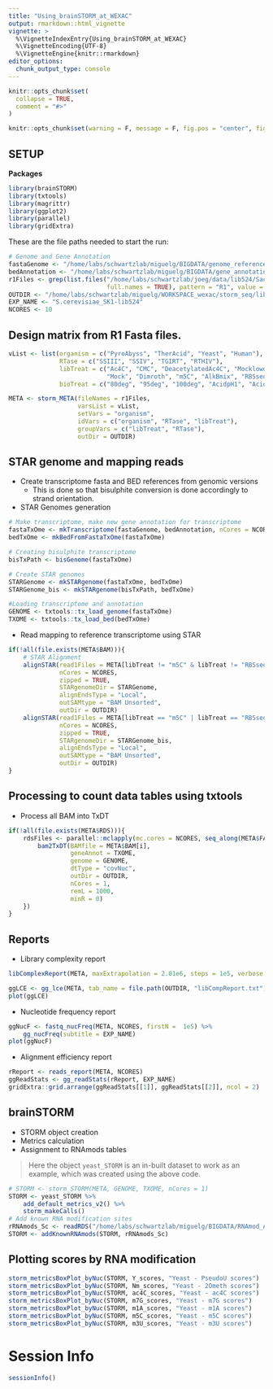```yaml
---
title: "Using_brainSTORM_at_WEXAC"
output: rmarkdown::html_vignette
vignette: >
  %\VignetteIndexEntry{Using_brainSTORM_at_WEXAC}
  %\VignetteEncoding{UTF-8}
  %\VignetteEngine{knitr::rmarkdown}
editor_options: 
  chunk_output_type: console
---
```


```r
knitr::opts_chunk$set(
  collapse = TRUE,
  comment = "#>"
)
```


```r
knitr::opts_chunk$set(warning = F, message = F, fig.pos = "center", fig.width = 10, fig.height = 8)
```

## SETUP

**Packages**

```r
library(brainSTORM)
library(txtools)
library(magrittr)
library(ggplot2)
library(parallel)
library(gridExtra)
```

These are the file paths needed to start the run:

```r
# Genome and Gene Annotation
fastaGenome <- "/home/labs/schwartzlab/miguelg/BIGDATA/genome_references/ribosomal/Sc_ribosomal_seqs.fa"
bedAnnotation <- "/home/labs/schwartzlab/miguelg/BIGDATA/gene_annotations/ribosomal/Sc_ribosomal_seqs.bed"
r1Files <- grep(list.files("/home/labs/schwartzlab/joeg/data/lib524/Saccharomyces_cerevisiae_SK1",
                           full.names = TRUE), pattern = "R1", value = TRUE)
OUTDIR <- "/home/labs/schwartzlab/miguelg/WORKSPACE_wexac/storm_seq/lib524/s_cerevisiae"
EXP_NAME <- "S.cerevisiae_SK1-lib524"
NCORES <- 10
```

## Design matrix from R1 Fasta files.

```r
vList <- list(organism = c("PyroAbyss", "TherAcid", "Yeast", "Human"), 
              RTase = c("SSIII", "SSIV", "TGIRT", "RTHIV"),
              libTreat = c("Ac4C", "CMC", "DeacetylatedAc4C", "MocklowdNTPs",
                           "Mock", "Dimroth", "m5C", "AlkBmix", "RBSseqHeatMg", "NaBH4HydBiotin"),
              bioTreat = c("80deg", "95deg", "100deg", "AcidpH1", "AcidpH2", "AcidpH3"))

META <- storm_META(fileNames = r1Files,
                   varsList = vList,
                   setVars = "organism",
                   idVars = c("organism", "RTase", "libTreat"),
                   groupVars = c("libTreat", "RTase"), 
                   outDir = OUTDIR)
```

## STAR genome and mapping reads

* Create transcriptome fasta and BED references from genomic versions
    + This is done so that bisulphite conversion is done accordingly to strand orientation.
* STAR Genomes generation

```r
# Make transcriptome, make new gene annotation for transcriptome
fastaTxOme <- mkTranscriptome(fastaGenome, bedAnnotation, nCores = NCORES)
bedTxOme <- mkBedFromFastaTxOme(fastaTxOme)

# Creating bisulphite transcriptome
bisTxPath <- bisGenome(fastaTxOme)

# Create STAR genomes
STARGenome <- mkSTARgenome(fastaTxOme, bedTxOme)
STARGenome_bis <- mkSTARgenome(bisTxPath, bedTxOme)

#Loading transcriptome and annotation
GENOME <- txtools::tx_load_genome(fastaTxOme)
TXOME <- txtools::tx_load_bed(bedTxOme)
```


* Read mapping to reference transcriptome using STAR

```r
if(!all(file.exists(META$BAM))){
    # STAR Alignment
    alignSTAR(read1Files = META[libTreat != "m5C" & libTreat != "RBSseqHeatMg", FASTQ], 
              nCores = NCORES, 
              zipped = TRUE,
              STARgenomeDir = STARGenome, 
              alignEndsType = "Local", 
              outSAMtype = "BAM Unsorted", 
              outDir = OUTDIR)
    alignSTAR(read1Files = META[libTreat == "m5C" | libTreat == "RBSseqHeatMg", FASTQ], 
              nCores = NCORES, 
              zipped = TRUE,
              STARgenomeDir = STARGenome_bis, 
              alignEndsType = "Local", 
              outSAMtype = "BAM Unsorted", 
              outDir = OUTDIR)
}
```

## Processing to count data tables using txtools

* Process all BAM into TxDT

```r
if(!all(file.exists(META$RDS))){
    rdsFiles <- parallel::mclapply(mc.cores = NCORES, seq_along(META$FASTQ), function(i){
        bam2TxDT(BAMfile = META$BAM[i], 
                 geneAnnot = TXOME, 
                 genome = GENOME, 
                 dtType = "covNuc", 
                 outDir = OUTDIR, 
                 nCores = 1, 
                 remL = 1000, 
                 minR = 0)
    })
}
```

## Reports

* Library complexity report

```r
libComplexReport(META, maxExtrapolation = 2.01e6, steps = 1e5, verbose = T)
```
```r
ggLCE <- gg_lce(META, tab_name = file.path(OUTDIR, "libCompReport.txt"), speciesName = EXP_NAME)
plot(ggLCE)
```

* Nucleotide frequency report

```r
ggNucF <- fastq_nucFreq(META, NCORES, firstN =  1e5) %>% 
    gg_nucFreq(subtitle = EXP_NAME)
plot(ggNucF)
```

* Alignment efficiency report

```r
rReport <- reads_report(META, NCORES)
ggReadStats <- gg_readStats(rReport, EXP_NAME)
gridExtra::grid.arrange(ggReadStats[[1]], ggReadStats[[2]], ncol = 2)
```

## brainSTORM

* STORM object creation
* Metrics calculation 
* Assignment to RNAmods tables

> Here the object `yeast_STORM` is an in-built dataset to work as an example,
which was created using the above code.

```r
# STORM <- storm_STORM(META, GENOME, TXOME, nCores = 1) 
STORM <- yeast_STORM %>% 
    add_default_metrics_v2() %>% 
    storm_makeCalls()
# Add known RNA modification sites
rRNAmods_Sc <- readRDS("/home/labs/schwartzlab/miguelg/BIGDATA/RNAmod_Annot/Taoka/rib_mods_Sc.rds")
STORM <- addKnownRNAmods(STORM, rRNAmods_Sc)
```

## Plotting scores by RNA modification

```r
storm_metricsBoxPlot_byNuc(STORM, Y_scores, "Yeast - PseudoU scores")
storm_metricsBoxPlot_byNuc(STORM, Nm_scores, "Yeast - 2Ometh scores")
storm_metricsBoxPlot_byNuc(STORM, ac4C_scores, "Yeast - ac4C scores")
storm_metricsBoxPlot_byNuc(STORM, m7G_scores, "Yeast - m7G scores")
storm_metricsBoxPlot_byNuc(STORM, m1A_scores, "Yeast - m1A scores")
storm_metricsBoxPlot_byNuc(STORM, m5C_scores, "Yeast - m5C scores")
storm_metricsBoxPlot_byNuc(STORM, m3U_scores, "Yeast - m3U scores")
```

# Session Info

```r
sessionInfo()
```
